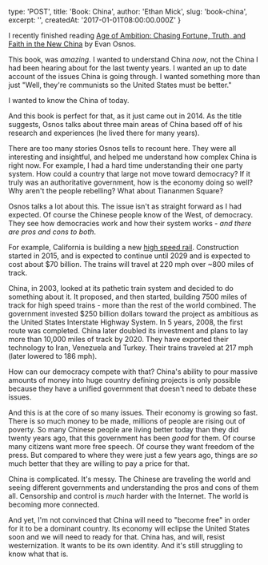 
  type: 'POST',
  title: 'Book: China',
  author: 'Ethan Mick',
  slug: 'book-china',
  excerpt: '',
  createdAt: '2017-01-01T08:00:00.000Z'
}


I recently finished reading [Age of Ambition: Chasing Fortune, Truth,
and Faith in the New China](http://amzn.to/1Kw1qN1) by Evan Osnos.

This book, was *amazing*. I wanted to understand China *now*, not the
China I had been hearing about for the last twenty years. I wanted an up
to date account of the issues China is going through. I wanted something
more than just "Well, they're communists so the United States must be
better."

I wanted to know the China of today.

And this book is perfect for that, as it just came out in 2014. As the
title suggests, Osnos talks about three main areas of China based off of
his research and experiences (he lived there for many years).

There are too many stories Osnos tells to recount here. They were all
interesting and insightful, and helped me understand how complex China
is right now. For example, I had a hard time understanding their one
party system. How could a country that large not move toward democracy?
If it truly was an authoritative government, how is the economy doing so
well? Why aren't the people rebelling? What about Tiananmen Square?

Osnos talks a lot about this. The issue isn't as straight forward as I
had expected. Of course the Chinese people know of the West, of
democracy. They see how democracies work and how their system works -
*and there are pros and cons to both*.

For example, California is building a new [high speed
rail](https://en.wikipedia.org/wiki/California_High-Speed_Rail).
Construction started in 2015, and is expected to continue until 2029 and
is expected to cost about $70 billion. The trains will travel at 220
mph over ~800 miles of track.

China, in 2003, looked at its pathetic train system and decided to do
something about it. It proposed, and then started, building 7500 miles
of track for high speed trains - more than the rest of the world
combined. The government invested $250 billion dollars toward the
project as ambitious as the United States Interstate Highway System. In
5 years, 2008, the first route was completed. China later doubled its
investment and plans to lay more than 10,000 miles of track by 2020.
They have exported their technology to Iran, Venezuela and Turkey. Their
trains traveled at 217 mph (later lowered to 186 mph).

How can our democracy compete with that? China's ability to pour
massive amounts of money into huge country defining projects is only
possible because they have a unified government that doesn't need to
debate these issues.

And this is at the core of so many issues. Their economy is growing so
fast. There is so much money to be made, millions of people are rising
out of poverty. So many Chinese people are living better today than they
did twenty years ago, that this government has been *good* for them. Of
course many citizens want more free speech. Of course they want freedom
of the press. But compared to where they were just a few years ago,
things are *so* much better that they are willing to pay a price for
that.

China is complicated. It's messy. The Chinese are traveling the world
and seeing different governments and understanding the pros and cons of
them all. Censorship and control is *much* harder with the Internet. The
world is becoming more connected.

And yet, I'm not convinced that China will need to "become free" in
order for it to be a dominant country. Its economy will eclipse the
United States soon and we will need to ready for that. China has, and
will, resist westernization. It wants to be its own identity. And it's
still struggling to know what that is.